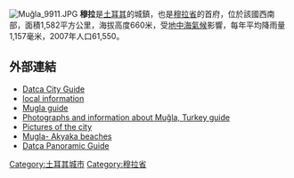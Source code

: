 [[File:Muğla_9911.JPG|thumb]]
'''穆拉'''是[[土耳其|土耳其]]的城鎮，也是[[穆拉省|穆拉省]]的首府，位於該國西南部，面積1,582平方公里，海拔高度660米，受[[地中海氣候|地中海氣候]]影響，每年平均降雨量1,157毫米，2007年人口61,550。

==外部連結==
* [http://www.datcakentrehberi.com Datca City Guide] {{Wayback|url=http://www.datcakentrehberi.com/ |date=20200218173834 }}
* [https://web.archive.org/web/20100929045126/http://www.yerelnet.org.tr/belediyeler/index.php?belediyeid=127556 local information] {{tr icon}}
* [http://www.turkey.vg/common/icerik.asp?profile=&konu=icerik_goster&icerik_id=282&baslik=Mugla%20-%20City%20Guide%20-%20TOURISM Mugla guide] {{Wayback|url=http://www.turkey.vg/common/icerik.asp?profile=&konu=icerik_goster&icerik_id=282&baslik=Mugla%20-%20City%20Guide%20-%20TOURISM |date=20120208071554 }}
* [http://www.e-turkey.net Photographs and information about Muğla, Turkey guide] {{Wayback|url=http://www.e-turkey.net/ |date=20200803095607 }}
* [http://www.pbase.com/dosseman/mugla Pictures of the city] {{Wayback|url=http://www.pbase.com/dosseman/mugla |date=20120626150905 }}
* [http://www.akyaka.com.tr Mugla- Akyaka beaches] {{Wayback|url=http://www.akyaka.com.tr/ |date=20200511164404 }}
* [https://web.archive.org/web/20120610181853/http://datca360.com/ Datça Panoramic Guide]

{{Turkey-geo-stub}}
[[Category:土耳其城市|Category:土耳其城市]]
[[Category:穆拉省|Category:穆拉省]]